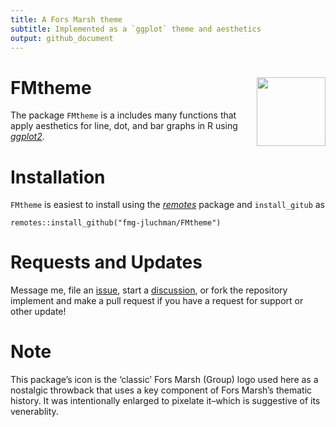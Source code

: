 ```yaml
---
title: A Fors Marsh theme
subtitle: Implemented as a `ggplot` theme and aesthetics
output: github_document
---
```


# FMtheme <img src="/man/figures/logo-cube2.png" align="right" height="110"/>

The package `FMtheme` is a includes many functions that apply aesthetics for line, dot, and bar graphs in R using [*ggplot2*](https://CRAN.R-project.org/package=ggplot2).

# Installation

`FMtheme` is easiest to install using the [*remotes*](https://CRAN.R-project.org/package=remotes) package and `install_gitub` as

```         
remotes::install_github("fmg-jluchman/FMtheme")
```

# Requests and Updates

Message me, file an [issue](https://github.com/fmg-jluchman/FMtheme/issues), start a [discussion](https://github.com/fmg-jluchman/FMtheme/discussions), or fork the repository implement and make a pull request if you have a request for support or other update!

# Note

This package’s icon is the ‘classic’ Fors Marsh (Group) logo used here as a nostalgic throwback that uses a key component of Fors Marsh’s thematic history. It was intentionally enlarged to pixelate it–which is suggestive of its venerablity.
